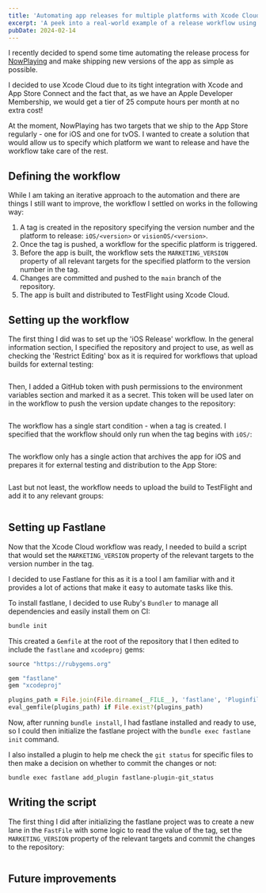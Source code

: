 ```yaml
---
title: 'Automating app releases for multiple platforms with Xcode Cloud'
excerpt: 'A peek into a real-world example of a release workflow using Xcode Cloud to build and distribute an app with an iOS and a visionOS target.'
pubDate: 2024-02-14
---
```


I recently decided to spend some time automating the release process for [NowPlaying]() and make shipping new versions of the app as simple as possible.

I decided to use Xcode Cloud due to its tight integration with Xcode and App Store Connect and the fact that, as we have an Apple Developer Membership, we would get a tier of 25 compute hours per month at no extra cost!

At the moment, NowPlaying has two targets that we ship to the App Store regularly - one for iOS and one for tvOS. I wanted to create a solution that would allow us to specify which platform we want to release and have the workflow take care of the rest.

## Defining the workflow

While I am taking an iterative approach to the automation and there are things I still want to improve, the workflow I settled on works in the following way:

1. A tag is created in the repository specifying the version number and the platform to release: `iOS/<version>` or `visionOS/<version>`.
2. Once the tag is pushed, a workflow for the specific platform is triggered.
3. Before the app is built, the workflow sets the `MARKETING_VERSION` property of all relevant targets for the specified platform to the version number in the tag.
4. Changes are committed and pushed to the `main` branch of the repository.
5. The app is built and distributed to TestFlight using Xcode Cloud.

## Setting up the workflow

The first thing I did was to set up the 'iOS Release' workflow. In the general information section, I specified the repository and project to use, as well as checking the 'Restrict Editing' box as it is required for workflows that upload builds for external testing:

![]()

Then, I added a GitHub token with push permissions to the environment variables section and marked it as a secret. This token will be used later on in the workflow to push the version update changes to the repository:

![]()

The workflow has a single start condition - when a tag is created. I specified that the workflow should only run when the tag begins with `iOS/`:

![]()

The workflow only has a single action that archives the app for iOS and prepares it for external testing and distribution to the App Store:

![]()

Last but not least, the workflow needs to upload the build to TestFlight and add it to any relevant groups:

![]()

## Setting up Fastlane

Now that the Xcode Cloud workflow was ready, I needed to build a script that would set the `MARKETING_VERSION` property of the relevant targets to the version number in the tag.

I decided to use Fastlane for this as it is a tool I am familiar with and it provides a lot of actions that make it easy to automate tasks like this.

To install fastlane, I decided to use Ruby's `Bundler` to manage all dependencies and easily install them on CI:

```bash
bundle init
```

This created a `Gemfile` at the root of the repository that I then edited to include the `fastlane` and `xcodeproj` gems:

```ruby
source "https://rubygems.org"

gem "fastlane"
gem "xcodeproj"

plugins_path = File.join(File.dirname(__FILE__), 'fastlane', 'Pluginfile')
eval_gemfile(plugins_path) if File.exist?(plugins_path)
```

Now, after running `bundle install`, I had fastlane installed and ready to use, so I could then initialize the fastlane project with the `bundle exec fastlane init` command.

I also installed a plugin to help me check the `git status` for specific files to then make a decision on whether to commit the changes or not:

```bash
bundle exec fastlane add_plugin fastlane-plugin-git_status
```

## Writing the script

The first thing I did after initializing the fastlane project was to create a new lane in the `FastFile` with some logic to read the value of the tag, set the `MARKETING_VERSION` property of the relevant targets and commit the changes to the repository:

```ruby

```

## Future improvements
